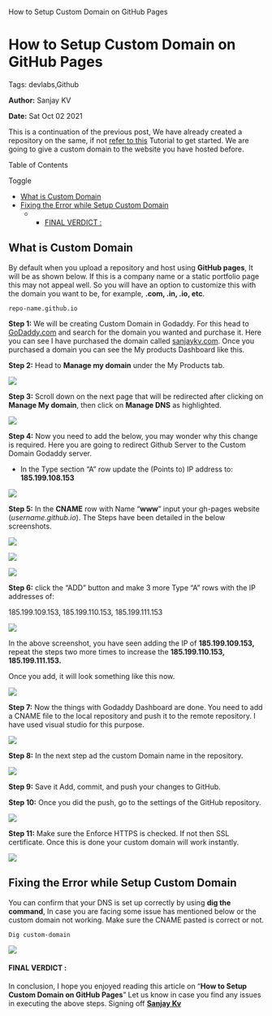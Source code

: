    How to Setup Custom Domain on GitHub Pages

How to Setup Custom Domain on GitHub Pages
==========================================

Tags: devlabs,Github

**Author:** Sanjay KV

**Date:** Sat Oct 02 2021

This is a continuation of the previous post, We have already created a repository on the same, if not [refer to this](https://recodehive.com/how-to-host-a-website-using-github/) Tutorial to get started. We are going to give a custom domain to the website you have hosted before.

Table of Contents

Toggle

*   [What is Custom Domain](https://recodehive.com/how-to-setup-custom-domain-on-github-pages/#What_is_Custom_Domain "What is Custom Domain")
*   [Fixing the Error while Setup Custom Domain](https://recodehive.com/how-to-setup-custom-domain-on-github-pages/#Fixing_the_Error_while_Setup_Custom_Domain "Fixing the Error while Setup Custom Domain")
    *   *   [FINAL VERDICT :](https://recodehive.com/how-to-setup-custom-domain-on-github-pages/#FINAL_VERDICT "FINAL VERDICT :")

What is Custom Domain
---------------------

By default when you upload a repository and host using **GitHub pages**, It will be as shown below. If this is a company name or a static portfolio page this may not appeal well. So you will have an option to customize this with the domain you want to be, for example, **.com, .in, .io, etc**.

    repo-name.github.io

**Step 1:** We will be creating Custom Domain in Godaddy. For this head to [GoDaddy.com](https://www.godaddy.com/) and search for the domain you wanted and purchase it. Here you can see I have purchased the domain called [sanjaykv.com](http://sanjaykv.com/). Once you purchased a domain you can see the My products Dashboard like this.

**Step 2:** Head to **Manage my domain** under the My Products tab.

![](https://recodehive.com/wp-content/uploads/2021/09/image-9-1024x525.png)

**Step 3:** Scroll down on the next page that will be redirected after clicking on **Manage My domain**, then click on **Manage DNS** as highlighted.

![](https://recodehive.com/wp-content/uploads/2021/09/image-10-1024x397.png)

**Step 4:** Now you need to add the below, you may wonder why this change is required. Here you are going to redirect Github Server to the Custom Domain Godaddy server.

*   In the Type section “A” row update the (Points to) IP address to: **185.199.108.153**

![](https://recodehive.com/wp-content/uploads/2021/09/image-11-1024x538.png)

**Step 5:** In the **CNAME** row with Name “**www**” input your gh-pages website (_username.github.io_). The Steps have been detailed in the below screenshots.

![](https://recodehive.com/wp-content/uploads/2021/09/image-12-1024x303.png)

![](https://recodehive.com/wp-content/uploads/2021/09/image-13.png)

![](https://recodehive.com/wp-content/uploads/2021/09/image-14-1024x444.png)

**Step 6:** click the “ADD” button and make 3 more Type “A” rows with the IP addresses of:

185.199.109.153, 185.199.110.153, 185.199.111.153

![](https://recodehive.com/wp-content/uploads/2021/09/image-15-1024x276.png)

In the above screenshot, you have seen adding the IP of **185.199.109.153,** repeat the steps two more times to increase the **185.199.110.153, 185.199.111.153.**

Once you add, it will look something like this now.

![](https://recodehive.com/wp-content/uploads/2021/09/image-16-1024x609.png)

**Step 7:** Now the things with Godaddy Dashboard are done. You need to add a CNAME file to the local repository and push it to the remote repository. I have used visual studio for this purpose.

![](https://recodehive.com/wp-content/uploads/2021/09/image-18.png)

**Step 8:** In the next step ad the custom Domain name in the repository.

![](https://recodehive.com/wp-content/uploads/2021/09/image-23.png)

**Step 9:** Save it Add, commit, and push your changes to GitHub.

**Step 10:** Once you did the push, go to the settings of the GitHub repository.

![](https://recodehive.com/wp-content/uploads/2021/09/image-20-1024x506.png)

**Step 11:** Make sure the Enforce HTTPS is checked. If not then SSL certificate. Once this is done your custom domain will work instantly.

![](https://recodehive.com/wp-content/uploads/2021/09/image-21-1024x472.png)

Fixing the Error while Setup Custom Domain
------------------------------------------

You can confirm that your DNS is set up correctly by using **dig the command**, In case you are facing some issue has mentioned below or the custom domain not working. Make sure the CNAME pasted is correct or not.

    Dig custom-domain

![](https://recodehive.com/wp-content/uploads/2021/09/image-22.png)

#### FINAL VERDICT :

In conclusion, I hope you enjoyed reading this article on “**How to Setup Custom Domain on GitHub Pages**” Let us know in case you find any issues in executing the above steps. Signing off **[Sanjay Kv](https://recodehive.com/sanjay/)**